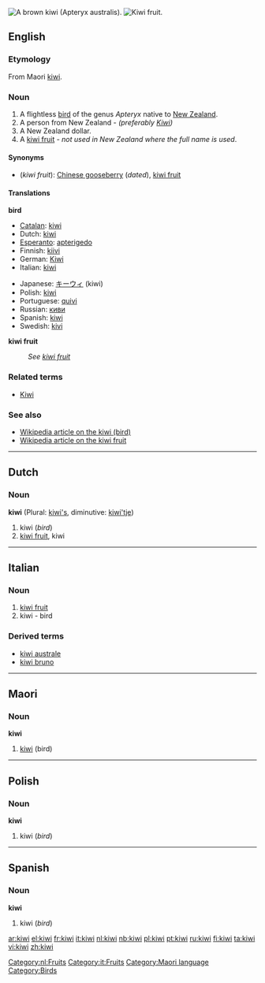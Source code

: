 :{{see|Kiwi}}
[[Image:Kiwifugl.jpg|thumb|right|A brown kiwi (Apteryx australis).]]
[[Image:Kiwi aka.jpg|thumb|right|[[kiwi fruit|Kiwi fruit]].]]

==English==

===Etymology===
From Maori [[#Maori|kiwi]].

===Noun===
{{en-noun}}

# A flightless [[bird]] of the genus ''Apteryx'' native to [[New Zealand]].
# A person from New Zealand  - ''(preferably [[Kiwi]])''
# A New Zealand dollar.
# A [[kiwi fruit]] - ''not used in New Zealand where the full name is used''.

====Synonyms====
*(''kiwi fruit''): [[Chinese gooseberry]] (''dated''), [[kiwi fruit]]

====Translations====
'''bird'''
{{top}}
*[[Catalan]]: [[#Catalan|kiwi]] {{m}}
*Dutch: [[#Dutch|kiwi]] {{m}}
*[[Esperanto]]: [[apterigedo]]
*Finnish: [[kiivi]]
*German: [[Kiwi]] {{m}}
*Italian: [[#Italian|kiwi]] {{m}}
{{mid}}
*Japanese: [[キーウィ]] (kiwi)
*Polish: [[#Polish|kiwi]]
*Portuguese: [[quivi]] {{m}}
*Russian: [[киви]] {{n}}
*Spanish: [[#Spanish|kiwi]] {{m}}
*Swedish: [[kivi]] {{n}}
{{bottom}}

'''kiwi fruit'''
: ''See [[kiwi fruit]]''

===Related terms===
*[[Kiwi]]

===See also===
*[[w:kiwi|Wikipedia article on the kiwi (bird)]]
*[[w:kiwi_fruit|Wikipedia article on the kiwi fruit]]

----

==Dutch==
===Noun===
'''kiwi''' (Plural: [[kiwi's]], diminutive: [[kiwi'tje]])

#kiwi (''bird'')
#[[kiwi fruit]], kiwi

[[Category:nl:Fruits]]

----

==Italian==
===Noun===
{{it-noun|kiw|m|i|i}}

# [[kiwi fruit]]
# kiwi - bird

===Derived terms===
*[[kiwi australe]]
*[[kiwi bruno]]

[[Category:it:Fruits]]
----

==Maori==
===Noun===
'''kiwi'''

# [[#English|kiwi]] (bird)

[[Category:Maori language]]

----

==Polish==
===Noun===
'''kiwi'''

#kiwi (''bird'')

----

==Spanish==
===Noun===
'''kiwi''' {{m}}

#kiwi (''bird'')

[[Category:Birds]]

[[ar:kiwi]]
[[el:kiwi]]
[[fr:kiwi]]
[[it:kiwi]]
[[nl:kiwi]]
[[nb:kiwi]]
[[pl:kiwi]]
[[pt:kiwi]]
[[ru:kiwi]]
[[fi:kiwi]]
[[ta:kiwi]]
[[vi:kiwi]]
[[zh:kiwi]]